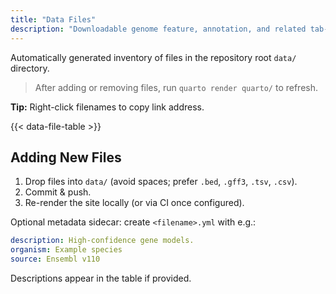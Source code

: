 ```yaml
---
title: "Data Files"
description: "Downloadable genome feature, annotation, and related tab-delimited files."
---
```


Automatically generated inventory of files in the repository root `data/` directory.

> After adding or removing files, run `quarto render quarto/` to refresh.

```{=html}
<div class="callout callout-note"><strong>Tip:</strong> Right-click filenames to copy link address.</div>
```

{{< data-file-table >}}

## Adding New Files

1. Drop files into `data/` (avoid spaces; prefer `.bed`, `.gff3`, `.tsv`, `.csv`).
2. Commit & push.
3. Re-render the site locally (or via CI once configured).

Optional metadata sidecar: create `<filename>.yml` with e.g.:

```yaml
description: High-confidence gene models.
organism: Example species
source: Ensembl v110
```

Descriptions appear in the table if provided.
